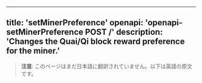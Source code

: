 <!-- AUTO-GENERATED-CONTENT:START (ENGLISH-COPY) -->
---
title: 'setMinerPreference'
openapi: 'openapi-setMinerPreference POST /'
description: 'Changes the Quai/Qi block reward preference for the miner.'
---

> **注意**: このページはまだ日本語に翻訳されていません。以下は英語の原文です。
